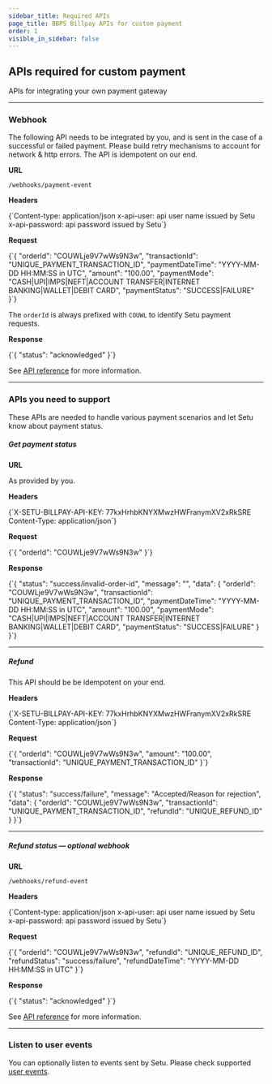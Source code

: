 ```yaml
---
sidebar_title: Required APIs
page_title: BBPS Billpay APIs for custom payment
order: 1
visible_in_sidebar: false
---
```


## APIs required for custom payment

APIs for integrating your own payment gateway

<hr class="primary" />

### Webhook

The following API needs to be integrated by you, and is sent in the case of a successful or failed payment. Please build retry mechanisms to account for network & http errors. The API is idempotent on our end.

**URL**

`/webhooks/payment-event`

**Headers**

<CodeBlockWithCopy language="bash">
    {`Content-type: application/json
x-api-user: api user name issued by Setu
x-api-password: api password issued by Setu`}
</CodeBlockWithCopy>

**Request**

<CodeBlockWithCopy language="json">
    {`{
  "orderId": "COUWLje9V7wWs9N3w",
  "transactionId": "UNIQUE_PAYMENT_TRANSACTION_ID",
  "paymentDateTime": "YYYY-MM-DD HH:MM:SS in UTC",
  "amount": "100.00",
  "paymentMode": "CASH|UPI|IMPS|NEFT|ACCOUNT TRANSFER|INTERNET BANKING|WALLET|DEBIT CARD",
  "paymentStatus": "SUCCESS|FAILURE"
}`}
</CodeBlockWithCopy>

The `orderId` is always prefixed with `COUWL` to identify Setu payment requests.

**Response**

<CodeBlockWithCopy language="json">
    {`{
  "status": "acknowledged"
}`}
</CodeBlockWithCopy>

See <a href="/payments/billpay/api-reference/white-label#/category~Payment/operation~paymentWebhook" target="_blank">API reference</a> for more information.

<hr class="primary" />

### APIs you need to support

These APIs are needed to handle various payment scenarios and let Setu know about payment status.

##### Get payment status

**URL**

As provided by you.

**Headers**

<CodeBlockWithCopy language="bash">
    {`X-SETU-BILLPAY-API-KEY: 77kxHrhbKNYXMwzHWFranymXV2xRkSRE
Content-Type: application/json`}
</CodeBlockWithCopy>

**Request**

<CodeBlockWithCopy language="json">
    {`{
  "orderId": "COUWLje9V7wWs9N3w"
}`}
</CodeBlockWithCopy>

**Response**

<CodeBlockWithCopy language="json">
    {`{
  "status": "success/invalid-order-id",
  "message": "",
  "data": {
    "orderId": "COUWLje9V7wWs9N3w",
    "transactionId": "UNIQUE_PAYMENT_TRANSACTION_ID",
    "paymentDateTime": "YYYY-MM-DD HH:MM:SS in UTC",
    "amount": "100.00",
    "paymentMode": "CASH|UPI|IMPS|NEFT|ACCOUNT TRANSFER|INTERNET BANKING|WALLET|DEBIT CARD",
    "paymentStatus": "SUCCESS|FAILURE"
  }
}`}
</CodeBlockWithCopy>

<hr class="tertiary" />

##### Refund

This API should be be idempotent on your end.

**Headers**

<CodeBlockWithCopy language="bash">
    {`X-SETU-BILLPAY-API-KEY: 77kxHrhbKNYXMwzHWFranymXV2xRkSRE
Content-Type: application/json`}
</CodeBlockWithCopy>

**Request**

<CodeBlockWithCopy language="json">
    {`{
  "orderId": "COUWLje9V7wWs9N3w",
  "amount": "100.00",
  "transactionId": "UNIQUE_PAYMENT_TRANSACTION_ID"
}`}
</CodeBlockWithCopy>

**Response**

<CodeBlockWithCopy language="json">
    {`{
  "status": "success/failure",
  "message": "Accepted/Reason for rejection",
  "data": {
    "orderId": "COUWLje9V7wWs9N3w",
    "transactionId": "UNIQUE_PAYMENT_TRANSACTION_ID",
    "refundId": "UNIQUE_REFUND_ID"
  }
}`}
</CodeBlockWithCopy>

<hr class="tertiary" />

##### Refund status — optional webhook

**URL**

`/webhooks/refund-event`

**Headers**

<CodeBlockWithCopy language="bash">
    {`Content-type: application/json
x-api-user: api user name issued by Setu
x-api-password: api password issued by Setu`}
</CodeBlockWithCopy>

**Request**

<CodeBlockWithCopy language="json">
    {`{
  "orderId": "COUWLje9V7wWs9N3w",
  "refundId": "UNIQUE_REFUND_ID",
  "refundStatus": "success/failure",
  "refundDateTime": "YYYY-MM-DD HH:MM:SS in UTC"
}`}
</CodeBlockWithCopy>

**Response**

<CodeBlockWithCopy language="json">
    {`{
  "status": "acknowledged"
}`}
</CodeBlockWithCopy>

See <a href="/payments/billpay/api-reference/white-label#/category~Payment/operation~refundWebhook" target="_blank">API reference</a> for more information.

<hr class="primary" />

### Listen to user events

You can optionally listen to events sent by Setu. Please check supported <a href="/payments/billpay/user-events" target="_blank">user events</a>.

<WasPageHelpful />
